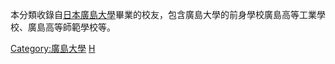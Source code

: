 {{Catnav|頁面分類|人物|校友|大學校友|日本的大學校友}}
本分類收錄自[[日本|日本]][[廣島大學|廣島大學]]畢業的校友，包含廣島大學的前身學校廣島高等工業學校、廣島高等師範學校等。

[[Category:廣島大學|Category:廣島大學]]
[[Category:日本的大学校友|H]]